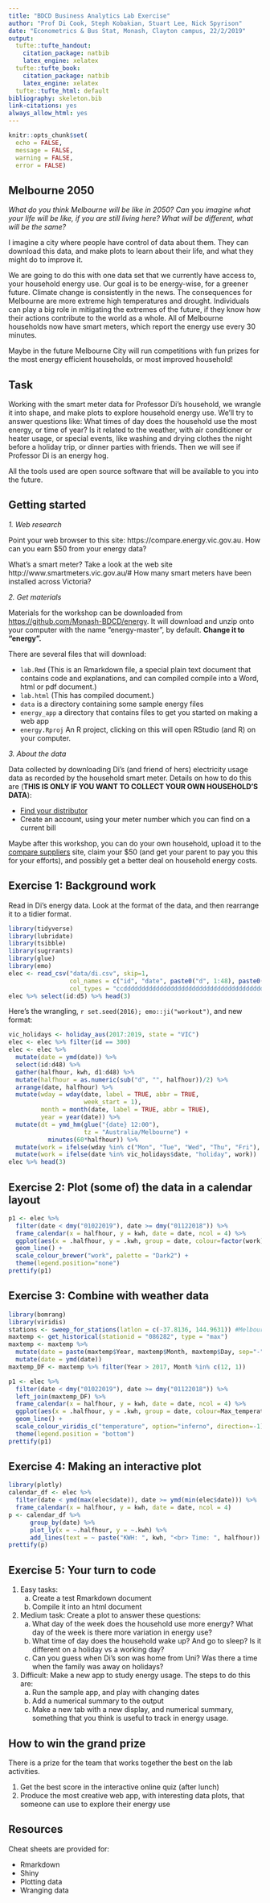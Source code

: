 ```yaml
---
title: "BDCD Business Analytics Lab Exercise"
author: "Prof Di Cook, Steph Kobakian, Stuart Lee, Nick Spyrison"
date: "Econometrics & Bus Stat, Monash, Clayton campus, 22/2/2019"
output:
  tufte::tufte_handout:
    citation_package: natbib
    latex_engine: xelatex
  tufte::tufte_book:
    citation_package: natbib
    latex_engine: xelatex
  tufte::tufte_html: default
bibliography: skeleton.bib
link-citations: yes
always_allow_html: yes
---
```


```r
knitr::opts_chunk$set(
  echo = FALSE,
  message = FALSE,
  warning = FALSE,
  error = FALSE)
```

## Melbourne 2050


*What do you think Melbourne will be like in 2050? Can you imagine what your life will be like, if you are still living here? What will be different, what will be the same?*


\begin{marginfigure}
\includegraphics[width=5cm]{images/melbourne2050.png}
\end{marginfigure}

I imagine a city where people have control of data about them. They can download this data, and make plots to learn about their life, and what they might do to improve it. 

We are going to do this with one data set that we currently have access to, your household energy use. 
Our goal is to be energy-wise, for a greener future. Climate change is consistently in the news. The consequences for Melbourne are more extreme high temperatures and drought. Individuals can play a big role in mitigating the extremes of the future, if they know how their actions contribute to the world as a whole. All of Melbourne households now have smart meters, which report the energy use every 30 minutes. 

Maybe in the future Melbourne City will run competitions with fun prizes for the most energy efficient households, or most improved household!

\begin{marginfigure}
\includegraphics[width=5cm]{images/Monash-Green.jpg}
\end{marginfigure}

## Task

<!--Business analytics involves mathematics, computing and data. This lab exercise has a little of both. For the coding part, you will want to pretend you are a master cook, fashion designer, computer repairer or motor mechanic: copy, pull apart and put together again. -->

Working with the smart meter data for Professor Di's household, we wrangle it into shape, and make plots to explore household energy use. We'll try to answer questions like: What times of day does the household use the most energy, or time of year? Is it related to the weather, with air conditioner or heater usage, or special events, like washing and drying clothes the night before a holiday trip, or dinner parties with friends. Then we will see if Professor Di is an energy hog.  

All the tools used are open source software that will be available to you into the future.

## Getting started

*1. Web research*

Point your web browser to this site: https://compare.energy.vic.gov.au. How can you earn $50 from your energy data?

\begin{marginfigure}
\includegraphics[width=5cm]{images/energy_compare.png}
\end{marginfigure}

What's a smart meter? Take a look at the web site http://www.smartmeters.vic.gov.au/# How many smart meters have been installed across Victoria?

*2. Get materials*

Materials for the workshop can be downloaded from [https://github.com/Monash-BDCD/energy](https://github.com/Monash-BDCD/energy). It will download and unzip onto your computer with the name "energy-master", by default. **Change it to "energy".**

There are several files that will download:

- ```lab.Rmd``` (This is an Rmarkdown file, a special plain text document that contains code and explanations, and can compiled compile into a Word, html or pdf document.)
- ```lab.html``` (This has compiled document.)
- ```data``` is a directory containing some sample energy files
- ```energy_app``` a directory that contains files to get you started on making a web app
- ```energy.Rproj``` An R project, clicking on this will open RStudio (and R) on your computer.

*3. About the data*

Data collected by downloading Di's (and friend of hers) electricity usage data as recorded by the household smart meter. Details on how to do this are (**THIS IS ONLY IF YOU WANT TO COLLECT YOUR OWN HOUSEHOLD'S DATA**): 

- [Find your distributor](https://www.energy.vic.gov.au/electricity/electricity-distributors) <br>
- Create an account, using your meter number which you can find on a current bill

\begin{marginfigure}
\includegraphics[width=5cm]{images/energy_distributors.png}
\end{marginfigure}

Maybe after this workshop, you can do your own household, upload it to the [compare suppliers](https://compare.energy.vic.gov.au) site, claim your $50 (and get your parent to pay you this for your efforts), and possibly get a better deal on household energy costs.

## Exercise 1: Background work

Read in Di's energy data. Look at the format of the data, and then rearrange it to a tidier format.

```r
library(tidyverse)
library(lubridate)
library(tsibble)
library(sugrrants)
library(glue)
library(emo)
elec <- read_csv("data/di.csv", skip=1,
                 col_names = c("id", "date", paste0("d", 1:48), paste0("stuff", 1:5)),
                 col_types = "ccddddddddddddddddddddddddddddddddddddddddddddddddccccc")
elec %>% select(id:d5) %>% head(3)
```

Here's the wrangling, `r set.seed(2016); emo::ji("workout")`, and new format:

```r
vic_holidays <- holiday_aus(2017:2019, state = "VIC")
elec <- elec %>% filter(id == 300)
elec <- elec %>%
  mutate(date = ymd(date)) %>%
  select(id:d48) %>%
  gather(halfhour, kwh, d1:d48) %>%
  mutate(halfhour = as.numeric(sub("d", "", halfhour))/2) %>%
  arrange(date, halfhour) %>%
  mutate(wday = wday(date, label = TRUE, abbr = TRUE,
                     week_start = 1),
         month = month(date, label = TRUE, abbr = TRUE),
         year = year(date)) %>%
  mutate(dt = ymd_hm(glue("{date} 12:00"),
                     tz = "Australia/Melbourne") +
           minutes(60*halfhour)) %>% 
  mutate(work = ifelse(wday %in% c("Mon", "Tue", "Wed", "Thu", "Fri"), "workday", "holiday")) %>%
  mutate(work = ifelse(date %in% vic_holidays$date, "holiday", work))
elec %>% head(3) 
```

## Exercise 2: Plot (some of) the data in a calendar layout


```r
p1 <- elec %>%
  filter(date < dmy("01022019"), date >= dmy("01122018")) %>%
  frame_calendar(x = halfhour, y = kwh, date = date, ncol = 4) %>%
  ggplot(aes(x = .halfhour, y = .kwh, group = date, colour=factor(work))) +
  geom_line() +
  scale_colour_brewer("work", palette = "Dark2") +
  theme(legend.position="none")
prettify(p1)
```

## Exercise 3: Combine with weather data

```r
library(bomrang)
library(viridis)
stations <- sweep_for_stations(latlon = c(-37.8136, 144.9631)) #Melbourne lat/long is 
maxtemp <- get_historical(stationid = "086282", type = "max") 
maxtemp <- maxtemp %>%  
  mutate(date = paste(maxtemp$Year, maxtemp$Month, maxtemp$Day, sep="-")) %>%
  mutate(date = ymd(date))
maxtemp_DF <- maxtemp %>% filter(Year > 2017, Month %in% c(12, 1)) 
```

```r
p1 <- elec %>%
  filter(date < dmy("01022019"), date >= dmy("01122018")) %>%
  left_join(maxtemp_DF) %>% 
  frame_calendar(x = halfhour, y = kwh, date = date, ncol = 4) %>%
  ggplot(aes(x = .halfhour, y = .kwh, group = date, colour=Max_temperature)) +
  geom_line() +
  scale_colour_viridis_c("temperature", option="inferno", direction=-1) +
  theme(legend.position = "bottom")
prettify(p1)
```

## Exercise 4: Making an interactive plot

```r
library(plotly)
calendar_df <- elec %>%
  filter(date < ymd(max(elec$date)), date >= ymd(min(elec$date))) %>%
  frame_calendar(x = halfhour, y = kwh, date = date, ncol = 4) 
p <- calendar_df %>%
      group_by(date) %>%
      plot_ly(x = ~.halfhour, y = ~.kwh) %>%
      add_lines(text = ~ paste("KWH: ", kwh, "<br> Time: ", halfhour))
prettify(p)
```


## Exercise 5: Your turn to code

1. Easy tasks: 
    a. Create a test Rmarkdown document
    b. Compile it into an html document
2. Medium task: Create a plot to answer these questions: 
    a. What day of the week does the household use more energy? What day of the week is there more variation in energy use?
    b. What time of day does the household wake up? And go to sleep? Is it different on a holiday vs a working day?
    c. Can you guess when Di's son was home from Uni? Was there a time when the family was away on holidays?
3. Difficult: Make a new app to study energy usage. The steps to do this are:
    a. Run the sample app, and play with changing dates
    b. Add a numerical summary to the output  
    c. Make a new tab with a new display, and numerical summary, something that you think is useful to track in energy usage.

## How to win the grand prize

There is a prize for the team that works together the best on the lab activities. 

1. Get the best score in the interactive online quiz (after lunch)
2. Produce the most creative web app, with interesting data plots, that someone can use to explore their energy use

## Resources

Cheat sheets are provided for:

- Rmarkdown
- Shiny
- Plotting data
- Wranging data


